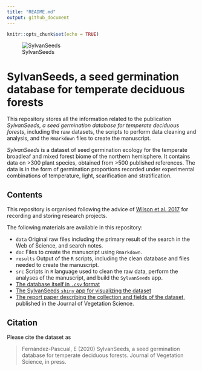 ```yaml
---
title: "README.md"
output: github_document
---
```


```r
knitr::opts_chunk$set(echo = TRUE)
```

![SylvanSeeds](data/2017070313 Blue Ridge Parkway small.jpg)

# SylvanSeeds, a seed germination database for temperate deciduous forests

This repository stores all the information related to the publication *SylvanSeeds, a seed germination database for temperate deciduous forests*, including the raw datasets, the scripts to perform data cleaning and analysis, and the `Rmarkdown` files to create the manuscript.

*SylvanSeeds* is a dataset of seed germination ecology for the temperate broadleaf and mixed forest biome of the northern hemisphere. It contains data on >300 plant species, obtained from >500 published references. The data is in the form of germination proportions recorded under experimental combinations of temperature, light, scarification and stratification.

## Contents

This repository is organised following the advice of [Wilson et al. 2017](https://doi.org/10.1371/journal.pcbi.1005510) for recording and storing research projects.

The following materials are available in this repository:

* `data` Original raw files including the primary result of the search in the Web of Science, and search notes.
* `doc` Files to create the manuscript using `Rmarkdown`.
* `results` Output of the `R` scripts, including the clean database and files needed to create the manuscript.
* `src` Scripts in `R` language used to clean the raw data, perform the analyses of the manuscript, and build the `SylvanSeeds` app.
* [The database itself in `.csv` format](https://github.com/efernandezpascual/sylvanseeds/blob/master/results/Supplementary%20material%206%20-%20Database.csv)
* [The SylvanSeeds `shiny` app for visualizing the dataset](https://sylvanseeds.shinyapps.io/sylvanseeds/)
* [The report paper describing the collection and fields of the dataset](https://github.com/efernandezpascual/sylvanseeds/blob/master/doc/manuscript.md), published in the Journal of Vegetation Science.

## Citation

Please cite the dataset as

> Fernández-Pascual, E (2020) SylvanSeeds, a seed germination database for temperate deciduous forests. Journal of Vegetation Science, in press.